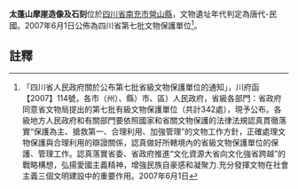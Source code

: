 {{msg:四川省文物保護單位
|名稱 = 太蓬山摩崖造像及石刻
|編號 = 270
|圖片 = 
|級別 = S7
|分類 = 
|時代 = [[唐代|唐代]]-[[中華民國|民國]]
|地点 = [[四川省|四川省]][[南充市|南充市]][[營山縣|營山縣]]
|坐標 =
|登錄 = 2007年6月1日
}}
'''太蓬山摩崖造像及石刻'''位於[[四川省|四川省]][[南充市|南充市]][[營山縣|營山縣]]，文物遺址年代判定為唐代-民國。2007年6月1日公佈為四川省第七批文物保護單位<ref>「四川省人民政府關於公布第七批省級文物保護單位的通知」，川府函【2007】114號，各市（州）、縣）市、區）人民政府，省級各部門：省政府同意省文物局提出的第七批有級文物保護單位（共計342處），現予公布。各級地方人民政府和有關部門要依照國家和省關文物保護的法律法規認真貫徹落實“保護為主、搶救第一、合理利用、加強管理”的文物工作方針，正確處理文物保護與合理利用的辯證關係，認真做好所轄境內的省級文物保護單位的保護、管理工作。認真落實省委、省政府推進“文化資源大省向文化強省跨越”的戰略構想，弘揚愛國主義精神，增強民族自豪感和凝聚力.充分發揮文物在社會主義三個文明建設中的重要作用。2007年6月1日</ref>。
==註釋==
{{reflist}}
{{文物保護單位小作品}}